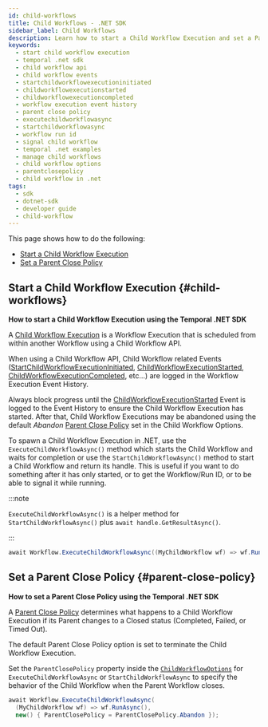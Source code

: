 ```yaml
---
id: child-workflows
title: Child Workflows - .NET SDK
sidebar_label: Child Workflows
description: Learn how to start a Child Workflow Execution and set a Parent Close Policy using Temporal .NET SDK. Discover methods like ExecuteChildWorkflowAsync and manage Workflow behaviors.
keywords:
  - start child workflow execution
  - temporal .net sdk
  - child workflow api
  - child workflow events
  - startchildworkflowexecutioninitiated
  - childworkflowexecutionstarted
  - childworkflowexecutioncompleted
  - workflow execution event history
  - parent close policy
  - executechildworkflowasync
  - startchildworkflowasync
  - workflow run id
  - signal child workflow
  - temporal .net examples
  - manage child workflows
  - child workflow options
  - parentclosepolicy
  - child workflow in .net
tags:
  - sdk
  - dotnet-sdk
  - developer guide
  - child-workflow
---
```


This page shows how to do the following:

- [Start a Child Workflow Execution](#child-workflows)
- [Set a Parent Close Policy](#parent-close-policy)

## Start a Child Workflow Execution {#child-workflows}

**How to start a Child Workflow Execution using the Temporal .NET SDK**

A [Child Workflow Execution](/encyclopedia/child-workflows) is a Workflow Execution that is scheduled from within another Workflow using a Child Workflow API.

When using a Child Workflow API, Child Workflow related Events ([StartChildWorkflowExecutionInitiated](/references/events#startchildworkflowexecutioninitiated), [ChildWorkflowExecutionStarted](/references/events#childworkflowexecutionstarted), [ChildWorkflowExecutionCompleted](/references/events#childworkflowexecutioncompleted), etc...) are logged in the Workflow Execution Event History.

Always block progress until the [ChildWorkflowExecutionStarted](/references/events#childworkflowexecutionstarted) Event is logged to the Event History to ensure the Child Workflow Execution has started.
After that, Child Workflow Executions may be abandoned using the default _Abandon_ [Parent Close Policy](/encyclopedia/child-workflows#parent-close-policy) set in the Child Workflow Options.

To spawn a Child Workflow Execution in .NET, use the `ExecuteChildWorkflowAsync()` method which starts the Child Workflow and waits for completion or
use the `StartChildWorkflowAsync()` method to start a Child Workflow and return its handle.
This is useful if you want to do something after it has only started, or to get the Workflow/Run ID, or to be able to signal it while running.

:::note

`ExecuteChildWorkflowAsync()` is a helper method for `StartChildWorkflowAsync()` plus `await handle.GetResultAsync()`.

:::

```csharp
await Workflow.ExecuteChildWorkflowAsync((MyChildWorkflow wf) => wf.RunAsync());
```

## Set a Parent Close Policy {#parent-close-policy}

**How to set a Parent Close Policy using the Temporal .NET SDK**

A [Parent Close Policy](/encyclopedia/child-workflows#parent-close-policy) determines what happens to a Child Workflow Execution if its Parent changes to a Closed status (Completed, Failed, or Timed Out).

The default Parent Close Policy option is set to terminate the Child Workflow Execution.

Set the `ParentClosePolicy` property inside the [`ChildWorkflowOptions`](https://dotnet.temporal.io/api/Temporalio.Workflows.ChildWorkflowOptions.html) for `ExecuteChildWorkflowAsync` or `StartChildWorkflowAsync` to specify the behavior of the Child Workflow when the Parent Workflow closes.

```csharp
await Workflow.ExecuteChildWorkflowAsync(
  (MyChildWorkflow wf) => wf.RunAsync(),
  new() { ParentClosePolicy = ParentClosePolicy.Abandon });
```
